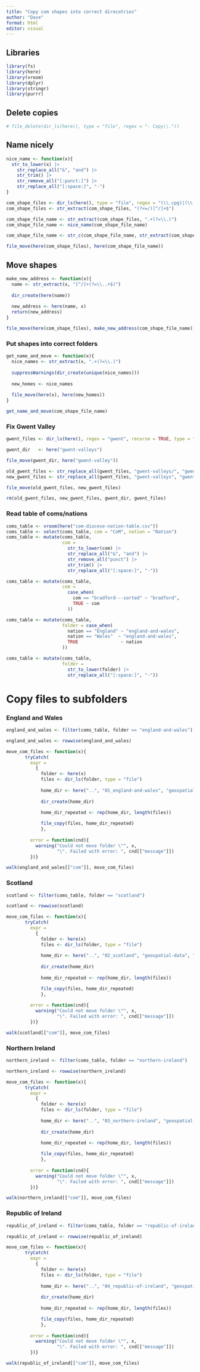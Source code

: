 ```yaml
---
title: "Copy com shapes into correct direcotries"
author: "Dave"
format: html
editor: visual
---
```


## Libraries

```r
library(fs)
library(here)
library(vroom)
library(dplyr)
library(stringr)
library(purrr)
```

## Delete copies

```r
# file_delete(dir_ls(here(), type = "file", regex = "- Copy\\."))
```

## Name nicely

```r
nice_name <- function(x){
  str_to_lower(x) |> 
    str_replace_all("&", "and") |> 
    str_trim() |> 
    str_remove_all("[:punct:]") |> 
    str_replace_all("[:space:]", "-")
}

com_shape_files <- dir_ls(here(), type = "file", regex = "(\\.cpg)|(\\.dbf)|(\\.prj)|(\\.shp)|(\\.shx)")
com_shape_files <- str_extract(com_shape_files, "(?<=/)[^/]+$")

com_shape_file_name <- str_extract(com_shape_files, ".+(?=\\.)")
com_shape_file_name <- nice_name(com_shape_file_name)

com_shape_file_name <- str_c(com_shape_file_name, str_extract(com_shape_files, "\\..+$"))

file_move(here(com_shape_files), here(com_shape_file_name))
```

## Move shapes

```r
make_new_address <- function(x){
  name <- str_extract(x, "[^/]+(?=\\..+$)")
  
  dir_create(here(name))
  
  new_address <- here(name, x)
  return(new_address)
}

file_move(here(com_shape_files), make_new_address(com_shape_file_name))
```

### Put shapes into correct folders

```r
get_name_and_move <- function(x){
  nice_names <- str_extract(x, ".+(?=\\.)")
  
  suppressWarnings(dir_create(unique(nice_names)))
  
  new_homes <- nice_names
  
  file_move(here(x), here(new_homes))
}

get_name_and_move(com_shape_file_name)
```

### Fix Gwent Valley

```r
gwent_files <- dir_ls(here(), regex = "gwent", recurse = TRUE, type = "file")

gwent_dir   <- here("gwent-valleys")

file_move(gwent_dir, here("gwent-valley"))

old_gwent_files <- str_replace_all(gwent_files, "gwent-valleys/", "gwent-valley/")
new_gwent_files <- str_replace_all(gwent_files, "gwent-valleys", "gwent-valley")

file_move(old_gwent_files, new_gwent_files)

rm(old_gwent_files, new_gwent_files, gwent_dir, gwent_files)
```

### Read table of coms/nations

```r
coms_table <- vroom(here("com-diocese-nation-table.csv"))
coms_table <- select(coms_table, com = "CoM", nation = "Nation")
coms_table <- mutate(coms_table,
                     com = 
                       str_to_lower(com) |> 
                       str_replace_all("&", "and") |> 
                       str_remove_all("punct") |> 
                       str_trim() |> 
                       str_replace_all("[:space:]", "-"))

coms_table <- mutate(coms_table,
                     com = 
                       case_when(
                         com == "bradford---sorted" ~ "bradford",
                         TRUE ~ com
                       ))

coms_table <- mutate(coms_table,
                     folder = case_when(
                       nation == "England" ~ "england-and-wales",
                       nation == "Wales"  ~ "england-and-wales",
                       TRUE                ~ nation
                     ))

coms_table <- mutate(coms_table, 
                     folder = 
                       str_to_lower(folder) |> 
                       str_replace_all("[:space:]", "-"))
```

# Copy files to subfolders

### England and Wales

```r
england_and_wales <- filter(coms_table, folder == "england-and-wales")

england_and_wales <- rowwise(england_and_wales)

move_com_files <- function(x){
       tryCatch(
         expr = 
           {
             folder <- here(x)
             files <- dir_ls(folder, type = "file")
             
             home_dir <- here("..", "01_england-and-wales", "geospatial-data", "com-areas", x)
             
             dir_create(home_dir)
             
             home_dir_repeated <- rep(home_dir, length(files))

             file_copy(files, home_dir_repeated)
             },
         
         error = function(cnd){
           warning("Could not move folder \"", x,
                   "\". Failed with error: ", cnd[["message"]])
         })}

walk(england_and_wales[["com"]], move_com_files)

```

### Scotland

```r
scotland <- filter(coms_table, folder == "scotland")

scotland <- rowwise(scotland)

move_com_files <- function(x){
       tryCatch(
         expr = 
           {
             folder <- here(x)
             files <- dir_ls(folder, type = "file")
             
             home_dir <- here("..", "02_scotland", "geospatial-data", "com-areas", x)
             
             dir_create(home_dir)
             
             home_dir_repeated <- rep(home_dir, length(files))

             file_copy(files, home_dir_repeated)
             },
         
         error = function(cnd){
           warning("Could not move folder \"", x,
                   "\". Failed with error: ", cnd[["message"]])
         })}

walk(scotland[["com"]], move_com_files)
```

### Northern Ireland

```r
northern_ireland <- filter(coms_table, folder == "northern-ireland")

northern_ireland <- rowwise(northern_ireland)

move_com_files <- function(x){
       tryCatch(
         expr = 
           {
             folder <- here(x)
             files <- dir_ls(folder, type = "file")
             
             home_dir <- here("..", "03_northern-ireland", "geospatial-data", "com-areas", x)
             
             dir_create(home_dir)
             
             home_dir_repeated <- rep(home_dir, length(files))

             file_copy(files, home_dir_repeated)
             },
         
         error = function(cnd){
           warning("Could not move folder \"", x,
                   "\". Failed with error: ", cnd[["message"]])
         })}

walk(northern_ireland[["com"]], move_com_files)
```

### Republic of Ireland

```r
republic_of_ireland <- filter(coms_table, folder == "republic-of-ireland")

republic_of_ireland <- rowwise(republic_of_ireland)

move_com_files <- function(x){
       tryCatch(
         expr = 
           {
             folder <- here(x)
             files <- dir_ls(folder, type = "file")
             
             home_dir <- here("..", "04_republic-of-ireland", "geospatial-data", "com-areas", x)
             
             dir_create(home_dir)
             
             home_dir_repeated <- rep(home_dir, length(files))

             file_copy(files, home_dir_repeated)
             },
         
         error = function(cnd){
           warning("Could not move folder \"", x,
                   "\". Failed with error: ", cnd[["message"]])
         })}

walk(republic_of_ireland[["com"]], move_com_files)
```
